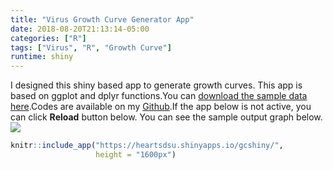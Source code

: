 ```yaml
---
title: "Virus Growth Curve Generator App"
date: 2018-08-20T21:13:14-05:00
categories: ["R"]
tags: ["Virus", "R", "Growth Curve"]
runtime: shiny
---
```

I designed this shiny based app to generate growth curves. This app is based on ggplot and dplyr functions.You can [download the sample data here](https://github.com/lrjoshi/files/blob/master/public/c159s.csv).Codes are available on my [Github](https://github.com/lrjoshi/gcplotR).If the app below is not active, you can click **Reload** button below. You can see the sample output graph below.
![](http://lokfiles.netlify.com/graph.png)


```r
knitr::include_app("https://heartsdsu.shinyapps.io/gcshiny/",
                   height = "1600px")

```
